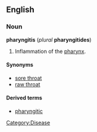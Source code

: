 {{wikipedia}}
==English==
===Noun===
'''pharyngitis''' (''plural'' '''pharyngitides''')

# Inflammation of the [[pharynx]].

====Synonyms====
*[[sore throat]]
*[[raw throat]]

====Derived terms====
*[[pharyngitic]]

[[Category:Disease]]